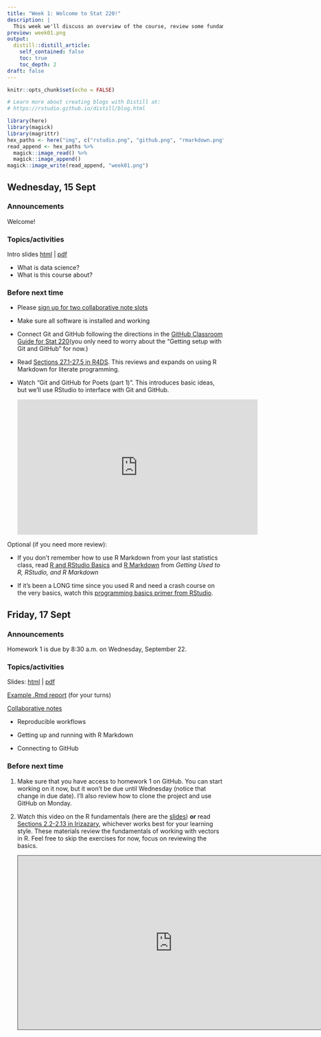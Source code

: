 ```yaml
---
title: "Week 1: Welcome to Stat 220!"
description: |
  This week we'll discuss an overview of the course, review some fundamental concepts about R, and get up and running with some new reproducibility tools.
preview: week01.png
output:
  distill::distill_article:
    self_contained: false
    toc: true
    toc_depth: 2
draft: false
---
```


```r
knitr::opts_chunk$set(echo = FALSE)

# Learn more about creating blogs with Distill at:
# https://rstudio.github.io/distill/blog.html

library(here)
library(magick)
library(magrittr)
hex_paths <- here("img", c("rstudio.png", "github.png", "rmarkdown.png"))
read_append <- hex_paths %>%
  magick::image_read() %>%
  magick::image_append()
magick::image_write(read_append, "week01.png")
```

## Wednesday, 15 Sept

### Announcements

Welcome!

### Topics/activities

Intro slides [html](https://stat220-fa21.github.io/class_materials/slides/01-intro) | [pdf](https://stat220-fa21.github.io/class_materials/slides/01-intro.pdf)


- What is data science?
- What is this course about?


### Before next time

- Please [sign up for two collaborative note slots](https://docs.google.com/document/d/1xjLpsYCh0u9n-Hm7T_z2F3Kb_qo7MgnGtSB8HaFaamk/edit?usp=sharing)

- Make sure all software is installed and working

- Connect Git and GitHub following the directions in the [GitHub Classroom Guide for Stat 220](https://stat220-fa21.github.io/github_stat220.html)(you only need to worry about the "Getting setup with Git and GitHub" for now.)

- Read [Sections 27.1-27.5 in R4DS](https://r4ds.had.co.nz/r-markdown.html#r-markdown). This reviews and expands on using R Markdown for literate programming. 

- Watch "Git and GitHub for Poets (part 1)". This introduces 
basic ideas, but we'll use RStudio to interface with Git and GitHub.

    <iframe width="560" height="315" src="https://www.youtube.com/embed/BCQHnlnPusY" title="YouTube video player" frameborder="0" allow="accelerometer; autoplay; clipboard-write; encrypted-media; gyroscope; picture-in-picture" allowfullscreen></iframe>

Optional (if you need more review):

- If you don't remember how to use R Markdown from your last statistics class, read [R and RStudio Basics](https://ismayc.github.io/rbasics-book/3-rstudiobasics.html) and [R Markdown](https://ismayc.github.io/rbasics-book/4-rmarkdown.html) from *Getting Used to R, RStudio, and R Markdown*

- If it's been a LONG time since you used R and need a crash course on the very basics, watch this [programming basics primer from RStudio](https://rstudio.cloud/learn/primers/1.2).


## Friday, 17 Sept

### Announcements

Homework 1 is due by 8:30 a.m. on Wednesday, September 22.

### Topics/activities

Slides: [html](https://stat220-fa21.github.io/class_materials/slides/02-rmarkdown-github) | [pdf](https://stat220-fa21.github.io/class_materials/slides/02-rmarkdown-github.pdf)

[Example .Rmd report](https://github.com/stat220-fa21/01-rmarkdown-example) (for your turns)

[Collaborative notes](https://docs.google.com/document/d/1ocCxcEFMnzOPG9eP2jRhYWknkU-qF3ZPi9ui3Pebz5E/edit?usp=sharing)

- Reproducible workflows

- Getting up and running with R Markdown

- Connecting to GitHub



### Before next time

1. Make sure that you have access to  homework 1 on GitHub. You can start working on it now, but it won't be due until Wednesday (notice that change in due date). I'll also review how to clone the project and use GitHub on Monday.

1. Watch this video on the R fundamentals (here are the [slides](https://stat220-fa21.github.io/class_materials/slides/03-basics.pdf)) **or** read [Sections 2.2-2.13 in Irizazary](https://rafalab.github.io/dsbook/r-basics.html#the-very-basics), whichever works best for your learning style. These materials review the fundamentals of working with vectors in R. Feel free to skip the exercises for now, focus on reviewing the basics.

    <iframe src="https://carleton.hosted.panopto.com/Panopto/Pages/Embed.aspx?id=b9c7fff0-7c5e-4a6b-abb9-ada500fde02e&autoplay=false&offerviewer=true&showtitle=false&showbrand=true&captions=false&interactivity=all" height="405" width="720" style="border: 1px solid #464646;" allowfullscreen allow="autoplay"></iframe>

